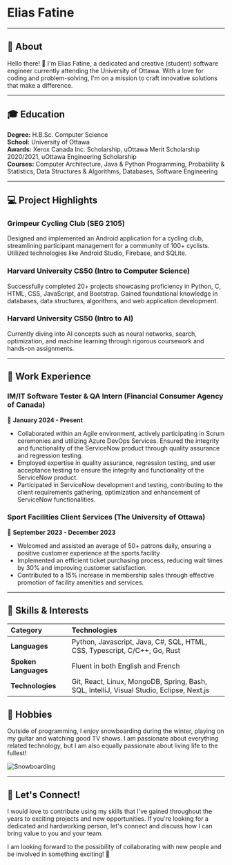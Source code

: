 <p align="center">
  <strong><h1>Elias Fatine</h1></strong>
</p>


---

## 🚀 About

Hello there! 👋 I'm Elias Fatine, a dedicated and creative (student) software engineer currently attending the University of Ottawa. With a love for coding and problem-solving, I'm on a mission to craft innovative solutions that make a difference.

---

## 🎓 Education

**Degree:** H.B.Sc. Computer Science  
**School:** University of Ottawa  
**Awards:** Xerox Canada Inc. Scholarship, uOttawa Merit Scholarship 2020/2021, uOttawa Engineering Scholarship  
**Courses:** Computer Architecture, Java & Python Programming, Probability & Statistics, Data Structures & Algorithms, Databases, Software Engineering

---

## 💻 Project Highlights

### Grimpeur Cycling Club (SEG 2105)
Designed and implemented an Android application for a cycling club, streamlining participant management for a community of 100+ cyclists. Utilized technologies like Android Studio, Firebase, and SQLite.

### Harvard University CS50 (Intro to Computer Science)
Successfully completed 20+ projects showcasing proficiency in Python, C, HTML, CSS, JavaScript, and Bootstrap. Gained foundational knowledge in databases, data structures, algorithms, and web application development.

### Harvard University CS50 (Intro to AI)
Currently diving into AI concepts such as neural networks, search, optimization, and machine learning through rigorous coursework and hands-on assignments.

---

## 🌟 Work Experience

### IM/IT Software Tester & QA Intern (Financial Consumer Agency of Canada)
📆 **January 2024 - Present**  
- Collaborated within an Agile environment, actively participating in Scrum ceremonies and utilizing Azure DevOps Services. Ensured the integrity and functionality of the ServiceNow product through quality assurance and regression testing.
- Employed expertise in quality assurance, regression testing, and user acceptance testing to ensure the integrity and functionality of the ServiceNow product.
- Participated in ServiceNow development and testing, contributing to the client requirements gathering, optimization and enhancement of ServiceNow functionalities.


### Sport Facilities Client Services (The University of Ottawa)
📆 **September 2023 - December 2023**  
- Welcomed and assisted an average of 50+ patrons daily, ensuring a positive customer experience at the sports facility
- Implemented an efficient ticket purchasing process, reducing wait times by 30% and improving customer satisfaction.
- Contributed to a 15% increase in membership sales through effective promotion of facility amenities and services.

---

## 🚀 Skills & Interests


| Category           | Technologies                                            | 
|:-------------------|:-------------------------------------------------------|
| **Languages**      | Python, Javascript, Java, C#, SQL, HTML, CSS, Typescript, C/C++, Go, Rust |
| **Spoken Languages**| Fluent in both English and French                       |
| **Technologies**   | Git, React, Linux, MongoDB, Spring, Bash, SQL, IntelliJ, Visual Studio, Eclipse, Next.js |


## 🎸 Hobbies

Outside of programming, I enjoy snowboarding during the winter, playing on my guitar and watching good TV shows. I am passionate about everything related technology, but I am also equally passionate about living life to the fullest!

![Snowboarding](https://img.freepik.com/free-photo/men-snowboard-extreme-winter-sport-adventure-generative-ai_188544-33396.jpg)

---

## 🤝 Let's Connect!

I would love to contribute using my skills that I've gained throughout the years to exciting projects and new opportunities. If you're looking for a dedicated and hardworking person, let's connect and discuss how I can bring value to you and your team.

I am looking forward to the possibility of collaborating with new people and be involved in something exciting! 🚀
